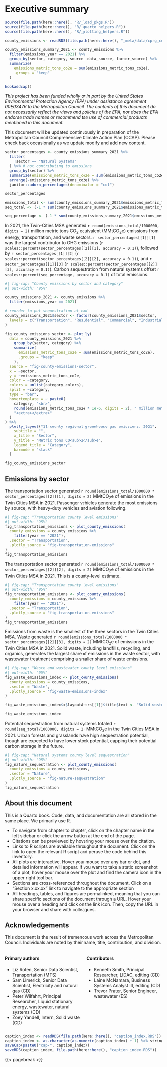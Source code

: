 # Executive summary {.unnumbered}
```r
source(file.path(here::here(), "R/_load_pkgs.R"))
source(file.path(here::here(), "R/_quarto_helpers.R"))
source(file.path(here::here(), "R/_plotting_helpers.R"))

county_emissions <- readRDS(file.path(here::here(), "_meta/data/cprg_county_emissions.RDS"))

county_emissions_summary_2021 <- county_emissions %>%
  filter(emissions_year == 2021) %>% 
  group_by(sector, category, source, data_source, factor_source) %>%
  summarize(
    emissions_metric_tons_co2e = sum(emissions_metric_tons_co2e),
    .groups = "keep"
  )

hookaddcap()
```

*This project has been funded wholly or in part by the United States Environmental Protection Agency (EPA) under assistance agreement 00E03476 to the Metropolitan Council. The contents of this document do not necessarily reflect the views and policies of the EPA, nor does the EPA endorse trade names or recommend the use of commercial products mentioned in this document.*

::: {.callout-note}
This document will be updated continuously in preparation of the Metropolitan Council Comprehensive Climate Action Plan (CCAP). Please check back occasionally as we update modify and add new content. 
:::

```r
sector_percentages <- county_emissions_summary_2021 %>%
  filter(
    !sector == "Natural Systems"
  ) %>% # not contributing to emissions
  group_by(sector) %>%
  summarize(emissions_metric_tons_co2e = sum(emissions_metric_tons_co2e)) %>%
  arrange(-emissions_metric_tons_co2e) %>%
  janitor::adorn_percentages(denominator = "col")

sector_percentages

emissions_total <- sum(county_emissions_summary_2021$emissions_metric_tons_co2e[county_emissions_summary_2021$sector != "Natural Systems"])
seq_total <- (-1 * sum(county_emissions_summary_2021$emissions_metric_tons_co2e[county_emissions_summary_2021$sector == "Natural Systems"]))

seq_percentage <- (-1 * sum(county_emissions_summary_2021$emissions_metric_tons_co2e[county_emissions_summary_2021$sector == "Natural Systems"])) / sum(county_emissions_summary_2021$emissions_metric_tons_co2e[county_emissions_summary_2021$sector != "Natural Systems"])
```

In 2021, the Twin-Cities MSA generated `r round(emissions_total/1000000, digits = 2)` million metric tons CO~2~ equivalent (MMtCO~2~e) emissions from energy, transportation, and waste sectors. `r sector_percentages[[1]][1]` was the largest contributor to GHG emissions (`r scales::percent(sector_percentages[[2]][1], accuracy = 0.1)`), followed by `r sector_percentages[[1]][2]` (`r scales::percent(sector_percentages[[2]][2], accuracy = 0.1)`), and `r sector_percentages[[1]][3]` (`r scales::percent(sector_percentages[[2]][3], accuracy = 0.1)`). Carbon sequestration from natural systems offset `r scales::percent(seq_percentage, accuracy = 0.1)` of total emissions.

```r
#| fig-cap: "County emissions by sector and category"
#| out-width: "95%"

county_emissions_2021 <- county_emissions %>% 
  filter(emissions_year == 2021)

# reorder to put sequestration at end
county_emissions_2021$sector <- factor(county_emissions_2021$sector,
  levels = c("Transportation", "Residential", "Commercial", "Industrial", "Waste", "Agriculture", "Nature")
)

fig_county_emissions_sector <- plot_ly(
  data = county_emissions_2021 %>%
    group_by(sector, category) %>%
    summarize(
      emissions_metric_tons_co2e = sum(emissions_metric_tons_co2e),
      .groups = "keep"
    ),
  source = "fig-county-emissions-sector",
  x = ~sector,
  y = ~emissions_metric_tons_co2e,
  color = ~category,
  colors = unlist(category_colors),
  split = ~category,
  type = "bar",
  hovertemplate = ~ paste0(
    category, "<br>",
    round(emissions_metric_tons_co2e * 1e-6, digits = 2), " million metric tons CO<sub>2</sub>e", "<br>",
    "<extra></extra>"
  )
) %>%
  plotly_layout("11-county regional greenhouse gas emissions, 2021",
    subtitle = "",
    x_title = "Sector",
    y_title = "Metric tons CO<sub>2</sub>e",
    legend_title = "Category",
    barmode = "stack"
  )

fig_county_emissions_sector
```

## Emissions by sector

The transportation sector generated `r round(emissions_total/1000000 * sector_percentages[[2]][1], digits = 2)` MMtCO~2~e of emissions in the Twin Cities MSA in 2021. Passenger vehicles generate the most emissions by source, with heavy-duty vehicles and aviation following.

```r
#| fig-cap: "Transportation county level emissions"
#| out-width: "95%"
fig_transportation_emissions <- plot_county_emissions(
  county_emissions = county_emissions %>%
    filter(year == "2021"),
  .sector = "Transportation",
  .plotly_source = "fig-transportation-emissions"
)
fig_transportation_emissions
```

The transportation sector generated `r round(emissions_total/1000000 * sector_percentages[[2]][2], digits = 2)` MMtCO~2~e of emissions in the Twin Cities MSA in 2021. This is a county-level estimate. 


```r
#| fig-cap: "Transportation county level emissions"
#| out-width: "95%"
fig_transportation_emissions <- plot_county_emissions(
  county_emissions = county_emissions %>%
    filter(year == "2021"),
  .sector = "Transportation",
  .plotly_source = "fig-transportation-emissions"
)
fig_transportation_emissions
```

Emissions from waste is the smallest of the three sectors in the Twin Cities MSA. Waste generated `r round(emissions_total/1000000 * sector_percentages[[2]][3], digits = 2)` MMtCO~2~e of emissions in the Twin Cities MSA in 2021. Solid waste, including landfills, recycling, and organics, generates the largest share of emissions in the waste sector, with wastewater treatment comprising a smaller share of waste emissions. 

```r
#| fig-cap: "Waste and wastewater county level emissions"
#| out-width: "95%"
fig_waste_emissions_index <- plot_county_emissions(
  county_emissions = county_emissions,
  .sector = "Waste",
  .plotly_source = "fig-waste-emissions-index"
)

fig_waste_emissions_index$x$layoutAttrs[[1]]$title$text <- "Solid waste and wastewater emissions"

fig_waste_emissions_index
```

Potential sequestration from natural systems totaled `r round(seq_total/1000000, digits = 2)` MMtCO~2~e in the Twin Cities MSA in 2021. Urban forests and grasslands have high sequestration potential, though are expected to have lower stock potential, capping their potential carbon storage in the future.

```r
#| fig-cap: "Natural systems county level sequestration"
#| out-width: "95%"
fig_nature_sequestration <- plot_county_emissions(
  county_emissions = county_emissions,
  .sector = "Nature",
  .plotly_source = "fig-nature-sequestration"
)
fig_nature_sequestration
```



::: {.content-visible when-format="html"}

## About this document

This is a Quarto book. Code, data, and documentation are all stored in the same place. We primarily use R. 

- To navigate from chapter to chapter, click on the chapter name in the left sidebar or click the arrow button at the end of the page.
- Citations can be previewed by hovering your mouse over the citation.
- Links to R scripts are available throughout the document. Click on the link to open the relevant R script and peruse the code behind this inventory.
- All plots are interactive. Hover your mouse over any bar or dot, and detailed information will appear. If you want to take a static screenshot of a plot, hover your mouse over the plot and find the camera icon in the upper right tool bar.
- Sections are cross-referenced throughout the document. Click on a "Section x.xx.xx" link to navigate to the appropriate section
- All headings, tables, and figures are permalinked, meaning that you can share specific sections of the document through a URL. Hover your mouse over a heading and click on the link icon. Then, copy the URL in your browser and share with colleagues. 

::: 

## Acknowledgements

This document is the result of tremendous work across the Metropolitan Council. Individuals are noted by their name, title, contribution, and division. 

:::: {.columns}

::: {.column width="50%"}
#### Primary authors {.unnumbered}
 - Liz Roten, Senior Data Scientist, Transportation (MTS)  
 - Sam Limerick, Senior Data Scientist, Electricity and natural gas (CD)  
 - Peter Wilfahrt, Principal Researcher, Liquid stationary energy, wastewater, natural systems (CD)   
 - Zoey Yandell, Intern, Solid waste (CD)  
:::

::: {.column width="50%"}
#### Contributors {.unnumbered}
 - Kenneth Smith, Principal Researcher, LIDAC, editing (CD)  
 - Laine McNamara, Business Systems Analyst III, editing (CD)  
 - Trevor Prater, Senior Engineer, wastewater (ES)  
:::

::::

```r
caption_index <- readRDS(file.path(here::here(), "caption_index.RDS"))
caption_index <- as.character(as.numeric(caption_index) + 1) %>% stringr::str_pad(width = 2, side = "left", pad = "0")
saveCap(paste0("cap-", caption_index))
saveRDS(caption_index, file.path(here::here(), "caption_index.RDS"))
```

{{< pagebreak >}}

